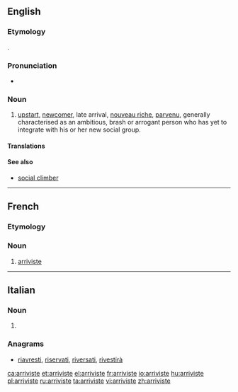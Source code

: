 ==English==

===Etymology===
{{etyl|fr|en}} {{m|fr|arriviste}}.

===Pronunciation===
* {{IPA|/ˌæ.ɹɪˈviːst/|lang=en}}

===Noun===
{{en-noun}}

# [[upstart]], [[newcomer]], late arrival, [[nouveau riche]], [[parvenu]], generally characterised as an ambitious, brash or arrogant person who has yet to integrate with his or her new social group.

====Translations====
{{trans-see|upstart}}

====See also====
* [[social climber]]

----

==French==

===Etymology===
{{suffix|arriver|iste|lang=fr}}

===Noun===
{{fr-noun|mf}}

# [[#English|arriviste]]

----

==Italian==

===Noun===
{{head|it|noun plural form|g=f}}

# {{plural of|arrivista|lang=it}}

===Anagrams===
* [[riavresti#Italian|riavresti]], [[riservati#Italian|riservati]], [[riversati#Italian|riversati]], [[rivestirà#Italian|rivestirà]]

[[ca:arriviste]]
[[et:arriviste]]
[[el:arriviste]]
[[fr:arriviste]]
[[io:arriviste]]
[[hu:arriviste]]
[[pl:arriviste]]
[[ru:arriviste]]
[[ta:arriviste]]
[[vi:arriviste]]
[[zh:arriviste]]